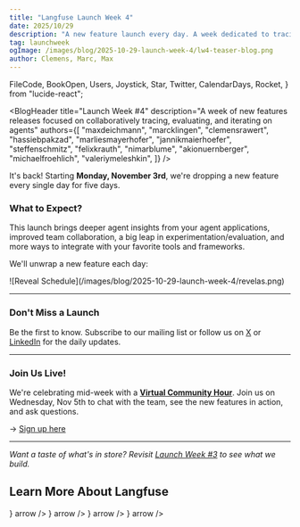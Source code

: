 ```yaml
---
title: "Langfuse Launch Week 4"
date: 2025/10/29
description: "A new feature launch every day. A week dedicated to tracing and evaluating AI agents — as a team."
tag: launchweek
ogImage: /images/blog/2025-10-29-launch-week-4/lw4-teaser-blog.png
author: Clemens, Marc, Max
---
```


  FileCode,
  BookOpen,
  Users,
  Joystick,
  Star,
  Twitter,
  CalendarDays,
  Rocket,
} from "lucide-react";

<BlogHeader
  title="Launch Week #4"
  description="A week of new features releases focused on collaboratively tracing, evaluating, and iterating on agents"
  authors={[
    "maxdeichmann",
    "marcklingen",
    "clemensrawert",
    "hassiebpakzad",
    "marliesmayerhofer",
    "jannikmaierhoefer",
    "steffenschmitz",
    "felixkrauth",
    "nimarblume",
    "akionuernberger",
    "michaelfroehlich",
    "valeriymeleshkin",
  ]}
/>

It's back! Starting **Monday, November 3rd**, we're dropping a new feature every single day for five days.

### What to Expect?

This launch brings deeper agent insights from your agent applications, improved team collaboration, a big leap in experimentation/evaluation, and more ways to integrate with your favorite tools and frameworks.

We'll unwrap a new feature each day:

<Frame>
  ![Reveal Schedule](/images/blog/2025-10-29-launch-week-4/revelas.png)
</Frame>

---

### Don't Miss a Launch

Be the first to know. Subscribe to our mailing list or follow us on [X](https://x.com/langfuse) or [LinkedIn](https://www.linkedin.com/company/langfuse) for the daily updates.

<ProductUpdateSignup source="launch-week-4" className="my-2" />

---

### Join Us Live!

We're celebrating mid-week with a **[Virtual Community Hour](https://lu.ma/langfuse)**. Join us on Wednesday, Nov 5th to chat with the team, see the new features in action, and ask questions.

→ [Sign up here](https://lu.ma/langfuse)

---

_Want a taste of what's in store? Revisit [Launch Week #3](/blog/2025-05-19-launch-week-3) to see what we build._

## Learn More About Langfuse

<Cards num={2} className="gap-6">
  <Cards.Card
    title="Docs"
    href="/docs"
    icon={<BookOpen className="w-6 h-6" />}
    arrow
  />
  <Cards.Card
    title="Quickstart"
    href="/docs/get-started"
    icon={<FileCode className="w-6 h-6" />}
    arrow
  />
  <Cards.Card
    title="Interactive Demo"
    href="/docs/demo"
    icon={<Joystick className="w-6 h-6" />}
    arrow
  />
  <Cards.Card
    title="About Us"
    href="/about"
    icon={<Users className="w-6 h-6" />}
    arrow
  />
</Cards>
